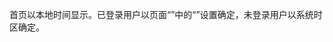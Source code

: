 首页以本地时间显示。已登录用户以{{int:mypreferences}}页面“{{int:prefs-rendering}}”中的“{{int:prefs-timeoffset}}”设置确定，未登录用户以系统时区确定。
